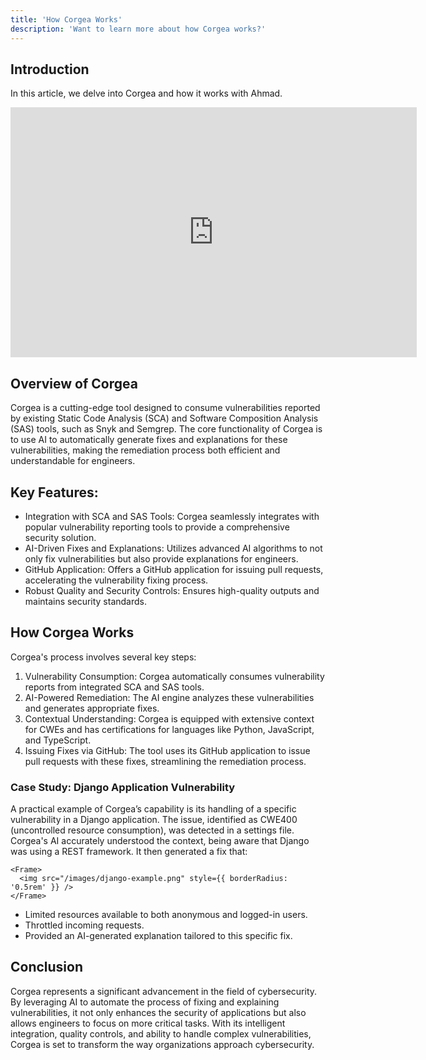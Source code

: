 ```yaml
---
title: 'How Corgea Works'
description: 'Want to learn more about how Corgea works?'
---
```



## Introduction
In this article, we delve into Corgea and how it works with Ahmad. 

<Card>
  <iframe
    width="650"
    height="400"
    src="https://www.loom.com/embed/64cba8ad07a24964b3ffa6eacebc782d?sid=cd379f9e-74c4-4729-adde-8069919e9b37"
    title="YouTube video player"
    frameborder="0"
    allow="accelerometer; autoplay; clipboard-write; encrypted-media; gyroscope; picture-in-picture"
    allowFullScreen
  ></iframe>

</Card>


## Overview of Corgea
Corgea is a cutting-edge tool designed to consume vulnerabilities reported by existing Static Code Analysis (SCA) and Software Composition Analysis (SAS) tools, such as Snyk and Semgrep. The core functionality of Corgea is to use AI to automatically generate fixes and explanations for these vulnerabilities, making the remediation process both efficient and understandable for engineers.

## Key Features:
- Integration with SCA and SAS Tools: Corgea seamlessly integrates with popular vulnerability reporting tools to provide a comprehensive security solution.
- AI-Driven Fixes and Explanations: Utilizes advanced AI algorithms to not only fix vulnerabilities but also provide explanations for engineers.
- GitHub Application: Offers a GitHub application for issuing pull requests, accelerating the vulnerability fixing process.
- Robust Quality and Security Controls: Ensures high-quality outputs and maintains security standards.

## How Corgea Works
Corgea's process involves several key steps:

1. Vulnerability Consumption: Corgea automatically consumes vulnerability reports from integrated SCA and SAS tools.
2. AI-Powered Remediation: The AI engine analyzes these vulnerabilities and generates appropriate fixes.
3. Contextual Understanding: Corgea is equipped with extensive context for CWEs and has certifications for languages like Python, JavaScript, and TypeScript.
4. Issuing Fixes via GitHub: The tool uses its GitHub application to issue pull requests with these fixes, streamlining the remediation process.

### Case Study: Django Application Vulnerability
A practical example of Corgea’s capability is its handling of a specific vulnerability in a Django application. The issue, identified as CWE400 (uncontrolled resource consumption), was detected in a settings file. Corgea's AI accurately understood the context, being aware that Django was using a REST framework. It then generated a fix that:

    <Frame>
      <img src="/images/django-example.png" style={{ borderRadius: '0.5rem' }} />
    </Frame>

- Limited resources available to both anonymous and logged-in users.
- Throttled incoming requests.
- Provided an AI-generated explanation tailored to this specific fix.

## Conclusion
Corgea represents a significant advancement in the field of cybersecurity. By leveraging AI to automate the process of fixing and explaining vulnerabilities, it not only enhances the security of applications but also allows engineers to focus on more critical tasks. With its intelligent integration, quality controls, and ability to handle complex vulnerabilities, Corgea is set to transform the way organizations approach cybersecurity.